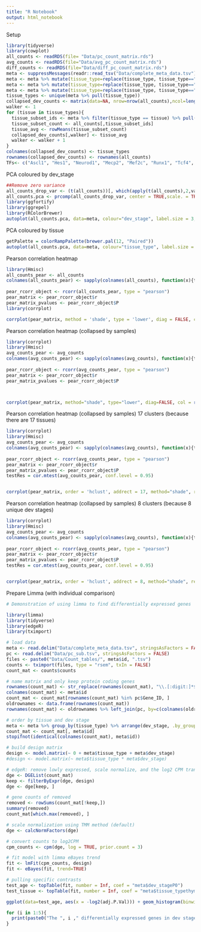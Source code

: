 ```yaml
---
title: "R Notebook"
output: html_notebook
---
```

Setup
```r
library(tidyverse)
library(cowplot)
all_counts <- readRDS(file= "Data/pc_count_matrix.rds")
avg_counts <- readRDS(file="Data/avg_pc_count_matrix.rds")
diff_counts <- readRDS(file="Data/diff_pc_count_matrix.rds")
meta <- suppressMessages(readr::read_tsv("Data/complete_meta_data.tsv"))
meta <- meta %>% mutate(tissue_type=replace(tissue_type, tissue_type=="embryonic facial prominence", "facial prominence"))
meta <- meta %>% mutate(tissue_type=replace(tissue_type, tissue_type=="skeletal muscle tissue", "muscle tissue"))
meta <- meta %>% mutate(tissue_type=replace(tissue_type, tissue_type=="skeletal muscle tissue", "muscle tissue"))
tissue_types <- unique(meta %>% pull(tissue_type))
collapsed_dev_counts <- matrix(data=NA, nrow=nrow(all_counts),ncol=length(tissue_types))
walker <- 1
for (tissue in tissue_types){
  tissue_subset_ids <- meta %>% filter(tissue_type == tissue) %>% pull(id)
  tissue_subset_count <- all_counts[,tissue_subset_ids]
  tissue_avg <- rowMeans(tissue_subset_count)
  collapsed_dev_counts[,walker] <- tissue_avg
  walker <- walker + 1
}
colnames(collapsed_dev_counts) <- tissue_types
rownames(collapsed_dev_counts) <- rownames(all_counts)
TFs<- c("Ascl1", "Hes1", "Neurod1", "Mecp2", "Mef2c", "Runx1", "Tcf4", "Pax6")
```

PCA coloured by dev_stage
```r
##Remove zero variance 
all_counts_drop_var <- (t(all_counts))[, which(apply(t(all_counts),2,var) !=0)]
all_counts.pca <- prcomp(all_counts_drop_var, center = TRUE,scale. = TRUE)
library(ggfortify)
library(ggrepel)
library(RColorBrewer)
autoplot(all_counts.pca, data=meta, colour="dev_stage", label.size = 3, size=5) + theme_cowplot(12) + scale_color_brewer(palette = "RdYlBu") 

```
PCA coloured by tissue
```r
getPalette = colorRampPalette(brewer.pal(12, "Paired"))
autoplot(all_counts.pca, data=meta, colour="tissue_type", label.size = 3, size=5) + theme_cowplot(12) + scale_color_manual(values = getPalette(length(tissue_types))) 
```

Pearson correlation heatmap
```r

library(Hmisc)
all_counts_pear <- all_counts
colnames(all_counts_pear) <- sapply(colnames(all_counts), function(x){temp_row <- meta %>% filter(id==x) 
                                                                             return(paste0(temp_row %>% pull(tissue_type), " ",temp_row %>% pull(dev_stage)))})
pear_rcorr_object <- rcorr(all_counts_pear, type = "pearson")
pear_matrix <- pear_rcorr_object$r
pear_matrix_pvalues <- pear_rcorr_object$P
library(corrplot)

corrplot(pear_matrix, method = 'shade', type = 'lower', diag = FALSE, col = rep(rev(brewer.pal(n=8, name="RdYlBu")),2), col.lim=c(0,1))

```

Pearson correlation heatmap (collapsed by samples)
```r
library(corrplot)
library(Hmisc)
avg_counts_pear <- avg_counts
colnames(avg_counts_pear) <- sapply(colnames(avg_counts), function(x){temp_row <- meta %>% filter(id==x) 
                                                                             return(paste0(temp_row %>% pull(tissue_type), " ",temp_row %>% pull(dev_stage)))})
pear_rcorr_object <- rcorr(avg_counts_pear, type = "pearson")
pear_matrix <- pear_rcorr_object$r
pear_matrix_pvalues <- pear_rcorr_object$P



corrplot(pear_matrix, method="shade", type="lower", diag=FALSE, col = rep(rev(brewer.pal(n=8, name="RdYlBu")),2), col.lim=c(0,1))

```

Pearson correlation heatmap (collapsed by samples) 17 clusters (because there are 17 tissues)
```r
library(corrplot)
library(Hmisc)
avg_counts_pear <- avg_counts
colnames(avg_counts_pear) <- sapply(colnames(avg_counts), function(x){temp_row <- meta %>% filter(id==x) 
                                                                             return(paste0(temp_row %>% pull(tissue_type), " ",temp_row %>% pull(dev_stage)))})
pear_rcorr_object <- rcorr(avg_counts_pear, type = "pearson")
pear_matrix <- pear_rcorr_object$r
pear_matrix_pvalues <- pear_rcorr_object$P
testRes = cor.mtest(avg_counts_pear, conf.level = 0.95)


corrplot(pear_matrix, order = 'hclust', addrect = 17, method="shade", rect.col = 'black', col = rep(rev(brewer.pal(n=8, name="RdYlBu")),2), col.lim=c(0,1))

```
Pearson correlation heatmap (collapsed by samples)  8 clusters (because 8 unique dev stages)
```r
library(corrplot)
library(Hmisc)
avg_counts_pear <- avg_counts
colnames(avg_counts_pear) <- sapply(colnames(avg_counts), function(x){temp_row <- meta %>% filter(id==x) 
                                                                             return(paste0(temp_row %>% pull(tissue_type), " ",temp_row %>% pull(dev_stage)))})
pear_rcorr_object <- rcorr(avg_counts_pear, type = "pearson")
pear_matrix <- pear_rcorr_object$r
pear_matrix_pvalues <- pear_rcorr_object$P
testRes = cor.mtest(avg_counts_pear, conf.level = 0.95)


corrplot(pear_matrix, order = 'hclust', addrect = 8, method="shade", rect.col = 'black', col = rep(rev(brewer.pal(n=8, name="RdYlBu")),2), col.lim=c(0,1))

```

Prepare Limma (with individual comparison)
```r
# Demonstration of using limma to find differentially expressed genes

library(limma)
library(tidyverse)
library(edgeR)
library(tximport)

# load data
meta <- read.delim("Data/complete_meta_data.tsv", stringsAsFactors = FALSE)
pc <- read.delim("Data/pc_sub.tsv", stringsAsFactors = FALSE)
files <- paste0("Data/Count_tables/", meta$id, ".tsv")
counts <- tximport(files, type = "rsem", txIn = FALSE)
count_mat <- counts$counts

# name matrix and only keep protein coding genes
rownames(count_mat) <- str_replace(rownames(count_mat), "\\.[:digit:]*$", "")
colnames(count_mat) <- meta$id
count_mat <- count_mat[rownames(count_mat) %in% pc$Gene_ID, ]
oldrownames <- data.frame(rownames(count_mat))
rownames(count_mat) <- oldrownames %>% left_join(pc, by=c(colnames(oldrownames)[1] ="Gene_ID"))

# order by tissue and dev stage
meta <- meta %>% group_by(tissue_type) %>% arrange(dev_stage, .by_group = TRUE)
count_mat <- count_mat[, meta$id]
stopifnot(identical(colnames(count_mat), meta$id))

# build design matrix
design <- model.matrix(~ 0 + meta$tissue_type + meta$dev_stage)
#design <- model.matrix(~ meta$tissue_type * meta$dev_stage)

# edgeR: remove lowly expressed, scale normalize, and the log2 CPM transform
dge <- DGEList(count_mat)
keep <- filterByExpr(dge, design)
dge <- dge[keep, ]

# gene counts of removed
removed <- rowSums(count_mat[!keep,])
summary(removed)
count_mat[which.max(removed), ]

# scale normalization using TMM method (default)
dge <- calcNormFactors(dge)

# convert counts to log2CPM 
cpm_counts <- cpm(dge, log = TRUE, prior.count = 3)

# fit model with limma eBayes trend 
fit <- lmFit(cpm_counts, design)
fit <- eBayes(fit, trend=TRUE)

# pulling specific contrasts
test_age <- topTable(fit, number = Inf, coef = "meta$dev_stageP0")
test_tissue <- topTable(fit, number = Inf, coef = "meta$tissue_typethymus")


```

```r
ggplot(data=test_age, aes(x = -log2(adj.P.Val))) + geom_histogram(binwidth = 0.1)

```
```r
for (i in 1:5){
  print(paste0("The ", i ," differentially expressed genes in dev stage 0:  ", sort(test_age$adj.P.Val)[i], "name is:  ", ))
}

```











